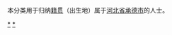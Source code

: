 {{Catnav|頁面分類|各種主題的頁面分類|依中国各省来作的分类|各地中国人|河北人}}
{{Catnav|頁面分類|人物|各國人物|中国人|各地中国人|河北人}}
本分类用于归纳[[籍贯|籍贯]]（出生地）属于[[河北省|河北省]][[承德市|承德市]]的人士。

[[Category:承德|*]]
[[Category:河北人|*]]